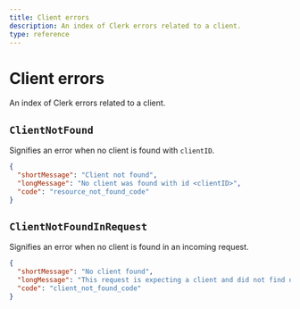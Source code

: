 ```yaml
---
title: Client errors
description: An index of Clerk errors related to a client.
type: reference
---
```


# Client errors

An index of Clerk errors related to a client.

## `ClientNotFound`

Signifies an error when no client is found with `clientID`.

```json
{
  "shortMessage": "Client not found",
  "longMessage": "No client was found with id <clientID>",
  "code": "resource_not_found_code"
}
```

## `ClientNotFoundInRequest`

Signifies an error when no client is found in an incoming request.

```json
{
  "shortMessage": "No client found",
  "longMessage": "This request is expecting a client and did not find one",
  "code": "client_not_found_code"
}
```
